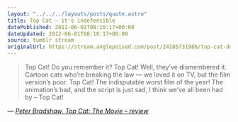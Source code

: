 ```yaml
---
layout: "../../../layouts/posts/quote.astro"
title: Top Cat – it's indefensible
datePublished: 2012-06-01T08:10:17+00:00
dateUpdated: 2012-06-01T08:10:17+00:00
source: tumblr stream
originalUrl: https://stream.anglepoised.com/post/24185731986/top-cat-do-you-remember-it-top-cat-well
---
```


> Top Cat! Do you remember it? Top Cat! Well, they&rsquo;ve dismembered it. Cartoon cats who&rsquo;re breaking the law — we loved it on TV, but the film version&rsquo;s poor. Top Cat! The indisputable worst film of the year! The animation&rsquo;s bad, and the script is just sad, I think we&rsquo;ve all been had by – Top Cat!

— <cite>[Peter Bradshaw, _Top Cat: The Movie – review_](https://www.theguardian.com/film/2012/may/31/top-cat-the-movie-review)</cite>
